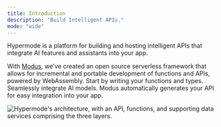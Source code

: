 ```yaml
---
title: Introduction
description: "Build Intelligent APIs."
mode: "wide"
---
```


Hypermode is a platform for building and hosting intelligent APIs that integrate AI features and assistants into your app.

With [Modus](https://github.com/hypermodeinc/modus), we've created an open source serverless framework that allows for incremental and portable development of functions and APIs, powered by WebAssembly. Start by writing your functions and types. Seamlessly integrate AI models. Modus automatically generates your API for easy integration into your app.

<Frame>
  <img
    className="block"
    src="/images/logical-layout.png"
    alt="Hypermode's architecture, with an API, functions, and supporting data services comprising the three layers."
  />
</Frame>
